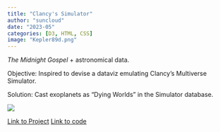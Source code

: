 ```yaml
---
title: "Clancy's Simulator"
author: "suncloud"
date: "2023-05"
categories: [D3, HTML, CSS]
image: "Kepler89d.png"
---
```


*The Midnight Gospel* + astronomical data.

Objective: Inspired to devise a dataviz emulating Clancy's Multiverse Simulator.

Solution: Cast exoplanets as "Dying Worlds" in the Simulator database.

![](Kepler89d.png)

[Link to Project](https://sunny-netizen.github.io/midnightgospel/) [Link to code](https://sunny-netizen.github.io/midnightgospel/)
